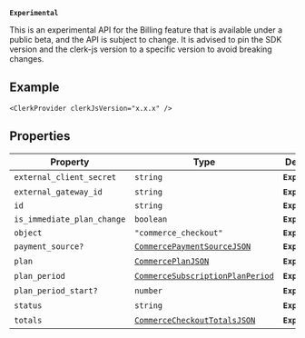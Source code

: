 **`Experimental`**

This is an experimental API for the Billing feature that is available under a public beta, and the API is subject to change.
It is advised to pin the SDK version and the clerk-js version to a specific version to avoid breaking changes.

## Example

```tsx
<ClerkProvider clerkJsVersion="x.x.x" />
```

## Properties

| Property                                                         | Type                                                                      | Description        | Overrides                  |
| ---------------------------------------------------------------- | ------------------------------------------------------------------------- | ------------------ | -------------------------- |
| <a id="external_client_secret"></a> `external_client_secret`     | `string`                                                                  | **`Experimental`** | -                          |
| <a id="external_gateway_id"></a> `external_gateway_id`           | `string`                                                                  | **`Experimental`** | -                          |
| <a id="id"></a> `id`                                             | `string`                                                                  | **`Experimental`** | `ClerkResourceJSON.id`     |
| <a id="is_immediate_plan_change"></a> `is_immediate_plan_change` | `boolean`                                                                 | **`Experimental`** | -                          |
| <a id="object"></a> `object`                                     | `"commerce_checkout"`                                                     | **`Experimental`** | `ClerkResourceJSON.object` |
| <a id="payment_source"></a> `payment_source?`                    | [`CommercePaymentSourceJSON`](commerce-payment-source-json.mdx)           | **`Experimental`** | -                          |
| <a id="plan"></a> `plan`                                         | [`CommercePlanJSON`](commerce-plan-json.mdx)                              | **`Experimental`** | -                          |
| <a id="plan_period"></a> `plan_period`                           | [`CommerceSubscriptionPlanPeriod`](commerce-subscription-plan-period.mdx) | **`Experimental`** | -                          |
| <a id="plan_period_start"></a> `plan_period_start?`              | `number`                                                                  | **`Experimental`** | -                          |
| <a id="status"></a> `status`                                     | `string`                                                                  | **`Experimental`** | -                          |
| <a id="totals"></a> `totals`                                     | [`CommerceCheckoutTotalsJSON`](commerce-checkout-totals-json.mdx)         | **`Experimental`** | -                          |
